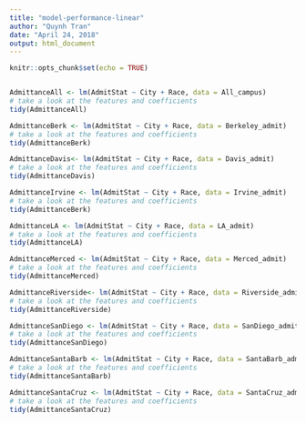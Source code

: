 ```yaml
---
title: "model-performance-linear"
author: "Quynh Tran"
date: "April 24, 2018"
output: html_document
---
```


```r
knitr::opts_chunk$set(echo = TRUE)
```

```r

```

```r
AdmittanceAll <- lm(AdmitStat ~ City + Race, data = All_campus)
# take a look at the features and coefficients
tidy(AdmittanceAll)

AdmittanceBerk <- lm(AdmitStat ~ City + Race, data = Berkeley_admit)
# take a look at the features and coefficients
tidy(AdmittanceBerk)

AdmittanceDavis<- lm(AdmitStat ~ City + Race, data = Davis_admit)
# take a look at the features and coefficients
tidy(AdmittanceDavis)

AdmittanceIrvine <- lm(AdmitStat ~ City + Race, data = Irvine_admit)
# take a look at the features and coefficients
tidy(AdmittanceBerk)

AdmittanceLA <- lm(AdmitStat ~ City + Race, data = LA_admit)
# take a look at the features and coefficients
tidy(AdmittanceLA)

AdmittanceMerced <- lm(AdmitStat ~ City + Race, data = Merced_admit)
# take a look at the features and coefficients
tidy(AdmittanceMerced)

AdmittanceRiverside<- lm(AdmitStat ~ City + Race, data = Riverside_admit)
# take a look at the features and coefficients
tidy(AdmittanceRiverside)

AdmittanceSanDiego <- lm(AdmitStat ~ City + Race, data = SanDiego_admit)
# take a look at the features and coefficients
tidy(AdmittanceSanDiego)

AdmittanceSantaBarb <- lm(AdmitStat ~ City + Race, data = SantaBarb_admit)
# take a look at the features and coefficients
tidy(AdmittanceSantaBarb)

AdmittanceSantaCruz <- lm(AdmitStat ~ City + Race, data = SantaCruz_admit)
# take a look at the features and coefficients
tidy(AdmittanceSantaCruz)
```
